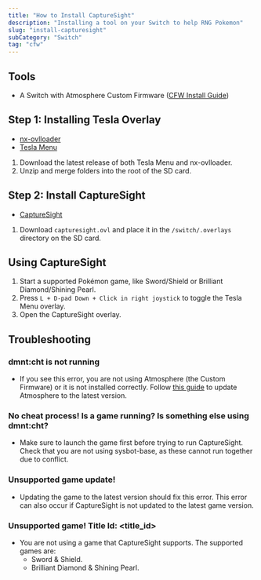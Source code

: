 ```yaml
---
title: "How to Install CaptureSight"
description: "Installing a tool on your Switch to help RNG Pokemon"
slug: "install-capturesight"
subCategory: "Switch"
tag: "cfw"
---
```


## Tools

- A Switch with Atmosphere Custom Firmware ([CFW Install Guide](https://switch.hacks.guide/))

## Step 1: Installing Tesla Overlay

- [nx-ovlloader](https://github.com/WerWolv/nx-ovlloader/releases)
- [Tesla Menu](https://github.com/WerWolv/Tesla-Menu/releases)

1. Download the latest release of both Tesla Menu and nx-ovlloader.
2. Unzip and merge folders into the root of the SD card.

## Step 2: Install CaptureSight

- [CaptureSight](https://github.com/zaksabeast/CaptureSight/releases)

1. Download `capturesight.ovl` and place it in the `/switch/.overlays` directory on the SD card.

## Using CaptureSight

1. Start a supported Pokémon game, like Sword/Shield or Brilliant Diamond/Shining Pearl.
2. Press `L + D-pad Down + Click in right joystick` to toggle the Tesla Menu overlay.
3. Open the CaptureSight overlay.

## Troubleshooting

### dmnt:cht is not running

- If you see this error, you are not using Atmosphere (the Custom Firmware) or it is not installed correctly. Follow [this guide](https://switch.hacks.guide/extras/updating.html) to update Atmosphere to the latest version.

### No cheat process! Is a game running? Is something else using dmnt:cht?

- Make sure to launch the game first before trying to run CaptureSight. Check that you are not using sysbot-base, as these cannot run together due to conflict.

### Unsupported game update!

- Updating the game to the latest version should fix this error. This error can also occur if CaptureSight is not updated to the latest game version.

### Unsupported game! Title Id: \<title_id\>

- You are not using a game that CaptureSight supports. The supported games are:
  - Sword & Shield.
  - Brilliant Diamond & Shining Pearl.
